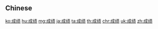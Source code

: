 {{also|成績}}
==Chinese==
{{zh-see|成績}}

[[ko:成绩]]
[[hu:成绩]]
[[mg:成绩]]
[[ja:成绩]]
[[ta:成绩]]
[[th:成绩]]
[[chr:成绩]]
[[uk:成绩]]
[[zh:成绩]]
